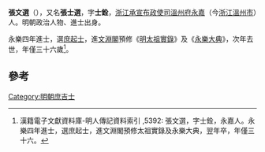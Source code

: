 '''張文選'''（{{bd|1372年||1407年}}），又名'''張士選'''，字'''士銓'''，[[浙江承宣布政使司|浙江承宣布政使司]][[溫州府|溫州府]][[永嘉|永嘉]]（今[[浙江|浙江]][[溫州市|溫州市]]）人。明朝政治人物、進士出身。

永樂四年進士，選[[庶起士|庶起士]]，進[[文淵閣|文淵閣]]預修《[[明太祖實錄|明太祖實錄]]》及《[[永樂大典|永樂大典]]》，次年去世，年僅三十六歲<ref>漢籍電子文獻資料庫-明人傳記資料索引 ,5392: 張文選，字士銓，永嘉人。永樂四年進士，選庶起士，進文淵閣預修太祖實錄及永樂大典，翌年卒，年僅三十六。</ref>。

==參考==
{{reflist}}
{{明朝人物小作品}}
{{永樂四年丙戌科殿試金榜}}
[[Category:明朝庶吉士|Category:明朝庶吉士]]